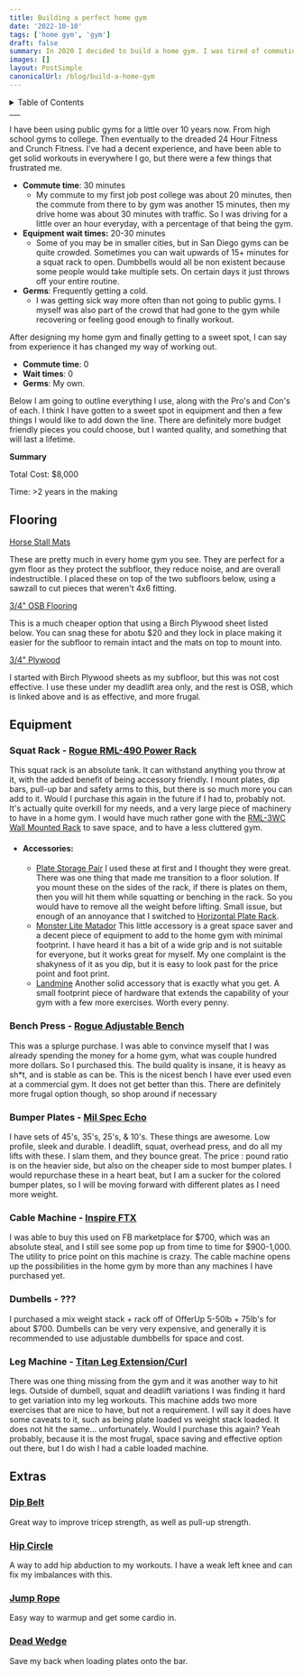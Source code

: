 ```yaml
---
title: Building a perfect home gym
date: '2022-10-10'
tags: ['home gym', 'gym']
draft: false
summary: In 2020 I decided to build a home gym. I was tired of commuting to a gym, waiting for machines, and then commuting back. It was time to bring the gym to my garage and reap the benefits!
images: []
layout: PostSimple
canonicalUrl: /blog/build-a-home-gym
---
```


<details>
  <summary> Table of Contents </summary>
  <p>
    <TOCInline toc={props.toc} exclude="Table Of Contents" toHeading={3} />
  </p>
</details>
___

I have been using public gyms for a little over 10 years now. From high school gyms to college. Then eventually to the dreaded 24 Hour Fitness and Crunch Fitness. I've had a decent experience, and have been able to get solid workouts in everywhere I go, but there were a few things that frustrated me.

- **Commute time**: 30 minutes
  - My commute to my first job post college was about 20 minutes, then the commute from there to by gym was another 15 minutes, then my drive home was about 30 minutes with traffic. So I was driving for a little over an hour everyday, with a percentage of that being the gym.
- **Equipment wait times:** 20-30 minutes
  - Some of you may be in smaller cities, but in San Diego gyms can be quite crowded. Sometimes you can wait upwards of 15+ minutes for a squat rack to open. Dumbbells would all be non existent because some people would take multiple sets. On certain days it just throws off your entire routine.
- **Germs**: Frequently getting a cold.
  - I was getting sick way more often than not going to public gyms. I myself was also part of the crowd that had gone to the gym while recovering or feeling good enough to finally workout.

After designing my home gym and finally getting to a sweet spot, I can say from experience it has changed my way of working out.

- **Commute time**: 0
- **Wait times**: 0
- **Germs**: My own.

Below I am going to outline everything I use, along with the Pro's and Con's of each. I think I have gotten to a sweet spot in equipment and then a few things I would like to add down the line. There are definitely more budget friendly pieces you could choose, but I wanted quality, and something that will last a lifetime.

**Summary**

Total Cost: $8,000

Time: >2 years in the making

## Flooring

[Horse Stall Mats](https://www.tractorsupply.com/tsc/product/4-ft-x-6-ft-x-3-4-in-thick-rubber-stall-mat)

These are pretty much in every home gym you see. They are perfect for a gym floor as they protect the subfloor, they reduce noise, and are overall indestructible. I placed these on top of the two subfloors below, using a sawzall to cut pieces that weren't 4x6 fitting.

[3/4" OSB Flooring](https://www.homedepot.com/p/OSB-7-16-in-Sheathing-Panel-Application-as-4-ft-x-8-ft-386081/202106230)

This is a much cheaper option that using a Birch Plywood sheet listed below. You can snag these for abotu $20 and they lock in place making it easier for the subfloor to remain intact and the mats on top to mount into.

[3/4" Plywood](https://www.homedepot.com/p/Columbia-Forest-Products-3-4-in-x-4-ft-x-8-ft-PureBond-Birch-Plywood-165921/1000778370)

I started with Birch Plywood sheets as my subfloor, but this was not cost effective. I use these under my deadlift area only, and the rest is OSB, which is linked above and is as effective, and more frugal.

## Equipment

### Squat Rack - [Rogue RML-490 Power Rack](https://www.roguefitness.com/rogue-rml-490-power-rack)

This squat rack is an absolute tank. It can withstand anything you throw at it, with the added benefit of being accessory friendly. I mount plates, dip bars, pull-up bar and safety arms to this, but there is so much more you can add to it. Would I purchase this again in the future if I had to, probably not. It's actually quite overkill for my needs, and a very large piece of machinery to have in a home gym. I would have much rather gone with the [RML-3WC Wall Mounted Rack](https://www.roguefitness.com/rogue-rml-3wc-fold-back-wall-mount-rack-custom-color-edition) to save space, and to have a less cluttered gym.

- #### Accessories:
  - [Plate Storage Pair](https://www.roguefitness.com/sp3358-plate-storage-long-for-monster-lite)
    I used these at first and I thought they were great. There was one thing that made me transition to a floor solution. If you mount these on the sides of the rack, if there is plates on them, then you will hit them while squatting or benching in the rack. So you would have to remove all the weight before lifting. Small issue, but enough of an annoyance that I switched to [Horizontal Plate Rack](https://repfitness.com/collections/plate-storage/products/horizontal-plate-rack).
  - [Monster Lite Matador](https://www.roguefitness.com/rogue-monster-lite-matador)
    This little accessory is a great space saver and a decent piece of equipment to add to the home gym with minimal footprint. I have heard it has a bit of a wide grip and is not suitable for everyone, but it works great for myself. My one complaint is the shakyness of it as you dip, but it is easy to look past for the price point and foot print.
  - [Landmine](https://www.roguefitness.com/landmines)
    Another solid accessory that is exactly what you get. A small footprint piece of hardware that extends the capability of your gym with a few more exercises. Worth every penny.

### Bench Press - [Rogue Adjustable Bench](https://www.roguefitness.com/rogue-adjustable-bench-3-0)

This was a splurge purchase. I was able to convince myself that I was already spending the money for a home gym, what was couple hundred more dollars. So I purchased this. The build quality is insane, it is heavy as sh\*t, and is stable as can be. This is the nicest bench I have ever used even at a commercial gym. It does not get better than this. There are definitely more frugal option though, so shop around if necessary

### Bumper Plates - [Mil Spec Echo](https://www.roguefitness.com/rogue-mil-echo-bumper-plates-black)

I have sets of 45's, 35's, 25's, & 10's. These things are awesome. Low profile, sleek and durable. I deadlift, squat, overhead press, and do all my lifts with these. I slam them, and they bounce great. The price : pound ratio is on the heavier side, but also on the cheaper side to most bumper plates. I would repurchase these in a heart beat, but I am a sucker for the colored bumper plates, so I will be moving forward with different plates as I need more weight.

### Cable Machine - [Inspire FTX](https://www.costco.com/inspire-fitness-ftx-functional-trainer-with-bench-%2526-1-year-inspire-fitness-app-subscription-included.product.100486673.html)

I was able to buy this used on FB marketplace for $700, which was an absolute steal, and I still see some pop up from time to time for $900-1,000. The utility to price point on this machine is crazy. The cable machine opens up the possibilities in the home gym by more than any machines I have purchased yet.

### Dumbells - ???

I purchased a mix weight stack + rack off of OfferUp 5-50lb + 75lb's for about $700. Dumbells can be very very expensive, and generally it is recommended to use adjustable dumbbells for space and cost.

### Leg Machine - [Titan Leg Extension/Curl](https://www.titan.fitness/strength/specialty-machines/lower-body/leg-extension-and-curl-machine-v2/401556.html)

There was one thing missing from the gym and it was another way to hit legs. Outside of dumbell, squat and deadlift variations I was finding it hard to get variation into my leg workouts. This machine adds two more exercises that are nice to have, but not a requirement. I will say it does have some caveats to it, such as being plate loaded vs weight stack loaded. It does not hit the same... unfortunately. Would I purchase this again? Yeah probably, because it is the most frugal, space saving and effective option out there, but I do wish I had a cable loaded machine.

## Extras

### [Dip Belt](https://www.roguefitness.com/dip-belt)

Great way to improve tricep strength, as well as pull-up strength.

### [Hip Circle](https://www.roguefitness.com/sling-shot-hip-circle)

A way to add hip abduction to my workouts. I have a weak left knee and can fix my imbalances with this.

### [Jump Rope]()

Easy way to warmup and get some cardio in.

### [Dead Wedge](https://www.roguefitness.com/the-dead-wedge)

Save my back when loading plates onto the bar.
